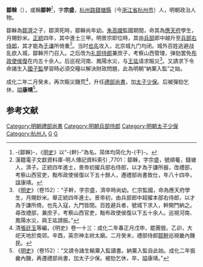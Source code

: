 '''鄒榦'''（{{bd|1409年||1492年}}），或稱'''鄒幹'''<ref>-{鄒榦}-，《[[明史|明史]]》以“-{幹}-”為名。简体均简化为-{干}-。</ref>，字'''宗盛'''，[[杭州路_(元朝)|杭州路]][[錢塘縣|錢塘縣]]（今[[浙江省|浙江省]][[杭州市|杭州市]]）人，明朝政治人物。

鄒榦為[[鄒濟|鄒濟]]之子，鄒濟死時，鄒榦尚年幼。[[朱高熾|朱高熾]]監國期間，命其為[[應天府|應天府]]學生，月賜鈔米。[[正统_(年号)|正統]]四年，其中進士三甲。明景宗即位時，其由[[兵部|兵部]]郎中越升至[[兵部右侍郎|兵部右侍郎]]，其才能為[[于谦|于谦]]所倚重<ref>漢籍電子文獻資料庫-明人傳記資料索引 ,7701：鄒榦，字宗盛，號順菴，錢塘人，濟子。正統四年進士，景帝初擢兵部右侍郎，以才為于謙所器，改禮部，考察山西官吏，黜布政使侯復以下五十餘人，遷禮部尚書致仕，年八十四卒，諡康靖。</ref>。当时[[也先|也先]]攻入，北京城九门均闭。城外百姓逃避战乱欲入城，鄒榦开门召入。之后改为[[礼部侍郎|礼部侍郎]]兼庶子，考察山西管理，弹劾罢免[[布政使|布政使]][[侯復|侯復]]在内五十余人。后巡视河南、鳳陽水災，与[[王竑|王竑]]请求賑災<ref>《[[明史|明史]]》（卷152）：“子幹，字宗盛，濟卒時尚幼。仁宗監國，命為應天府學生，月賜鈔米。舉正統四年進士。景帝初，由兵部郎中超擢本部右侍郎，以才為于謙所倚。也先入寇，九門皆閉。百姓避兵者，號城下求入，幹開門納之。尋改禮部，兼庶子，考察山西官吏，黜布政使侯復以下五十余人。巡視河南、鳳陽水災，與王竑請振。”</ref>。又請求下令命諸生入[[國子監|國子監]]學習時必須交糧以解決財政問題，此為明朝“納粟入監”之始。

成化二年二月癸未，再次賑災饑荒<ref>清[[張廷玉|張廷玉]]等編，《明史》卷一十三：成化二年春正月戊申，罷團營。乙卯，大祀天地於南郊。辛酉，英宗神主祔太廟。二月癸未，禮部侍郎[[鄒幹|鄒幹]]巡視畿內饑民。</ref>，升任[[禮部尚書|禮部尚書]]，加[[太子少保|太子少保]]。后被彈劾乞休，謚'''康靖'''<ref>《[[明史|明史]]》（卷152）：“又請令諸生輸粟入監讀書。納粟入監自此始。成化二年振畿內饑，再遷禮部尚書，加太子少保。被劾乞休，卒，謚康靖。”</ref>。

==参考文献==
{{wikisource|明史/卷152}}
{{Reflist}}

{{明朝人物小作品}}
{{正統四年己未科殿試金榜}}
{{DEFAULTSORT:Zou邹}}
[[Category:明朝禮部尚書|Category:明朝禮部尚書]]
[[Category:明朝兵部侍郎|Category:明朝兵部侍郎]]
[[Category:明朝太子少保|Category:明朝太子少保]]
[[Category:杭州人|Category:杭州人]]
[[Category:邹姓|G]]
[[Category:謚康靖|G]]
